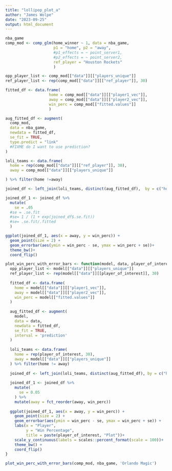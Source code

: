 ```yaml
---
title: "lollipop_plot_a"
author: "James Wolpe"
date: "2023-09-25"
output: html_document
---
```


```r
nba_game
comp_mod <- comp_glm(home_winner ~ 1, data = nba_game,
                     p1 = "home", p2 = "away",
                     #p1_effects = ~ point_server1,
                     #p2_effects = ~ point_server2,
                     ref_player = "Houston Rockets"
                     )

opp_player_list <- comp_mod[["data"]][["players_unique"]]
ref_player_list <- rep(comp_mod[["data"]][["ref_player"]], 30)
```

```r

fitted_df <- data.frame(
                   home = comp_mod[["data"]][["player1_vec"]],
                   away = comp_mod[["data"]][["player2_vec"]],
                   win_perc = comp_mod[["fitted.values"]]
                   )

aug_fitted_df <- augment(
  comp_mod,
  data = nba_game,
  newdata = fitted_df,
  se_fit = TRUE,
  type.predict = "link"
  #FIXME do I want to use prediction?
)

loli_teams <- data.frame(
  home = rep(comp_mod[["data"]][["ref_player"]], 30),
  away = comp_mod[["data"]][["players_unique"]]

) %>% filter(home !=away)

joined_df <- left_join(loli_teams, distinct(aug_fitted_df),  by = c("home", "away"))

joined_df_1 <- joined_df %>% 
  mutate( 
    se = .05
  #se = .se.fit
  #se= 1 / (1 + exp(joined_df$.se.fit))
  #se= .se.fit/.fitted
  )

```


```r
ggplot(joined_df_1, aes(x = away, y = win_perc)) +
  geom_point(size = 2) +
  geom_errorbar(aes(ymin = win_perc - se, ymax = win_perc + se))+
  theme_bw()+
  coord_flip()
```





```r

plot_win_perc_with_error_bars <- function(model, data, player_of_interest) {
  opp_player_list <- model[["data"]][["players_unique"]]
  ref_player_list <- rep(model[["data"]][[player_of_interest]], 30)
  
  fitted_df <- data.frame(
    home = model[["data"]][["player1_vec"]],
    away = model[["data"]][["player2_vec"]],
    win_perc = model[["fitted.values"]]
  )
  
  aug_fitted_df <- augment(
    model,
    data = data,
    newdata = fitted_df,
    se_fit = TRUE,
    interval = 'prediction'
  )
  
  loli_teams <- data.frame(
    home = rep(player_of_interest, 30),
    away = model[["data"]][["players_unique"]]
  ) %>% filter(home != away)
  
  joined_df <- left_join(loli_teams, distinct(aug_fitted_df), by = c("home", "away"))
  
  joined_df_1 <- joined_df %>% 
    mutate( 
      se = 0.05
    ) %>%
    mutate(away = fct_reorder(away, win_perc))
  
  ggplot(joined_df_1, aes(x = away, y = win_perc)) +
    geom_point(size = 2) +
    geom_errorbar(aes(ymin = win_perc - se, ymax = win_perc + se)) +
    labs(x = "Player",
         y = "Win Percentage",
         title = paste(player_of_interest, "Plot"))+
    scale_y_continuous(labels = scales::percent_format(scale = 100))+
    theme_bw() +
    coord_flip()
}

plot_win_perc_with_error_bars(comp_mod, nba_game, 'Orlando Magic')
```


